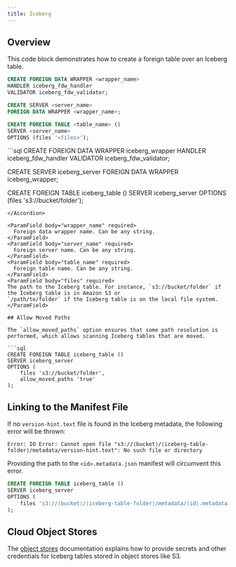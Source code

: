 ```yaml
---
title: Iceberg
---
```


## Overview

This code block demonstrates how to create a foreign table over an Iceberg table.

```sql
CREATE FOREIGN DATA WRAPPER <wrapper_name>
HANDLER iceberg_fdw_handler
VALIDATOR iceberg_fdw_validator;

CREATE SERVER <server_name>
FOREIGN DATA WRAPPER <wrapper_name>;

CREATE FOREIGN TABLE <table_name> ()
SERVER <server_name>
OPTIONS (files '<files>');
```

<Accordion title = "Example Usage">
```sql
CREATE FOREIGN DATA WRAPPER iceberg_wrapper
HANDLER iceberg_fdw_handler
VALIDATOR iceberg_fdw_validator;

CREATE SERVER iceberg_server
FOREIGN DATA WRAPPER iceberg_wrapper;

CREATE FOREIGN TABLE iceberg_table ()
SERVER iceberg_server
OPTIONS (files 's3://bucket/folder');

````
</Accordion>

<ParamField body="wrapper_name" required>
  Foreign data wrapper name. Can be any string.
</ParamField>
<ParamField body="server_name" required>
  Foreign server name. Can be any string.
</ParamField>
<ParamField body="table_name" required>
  Foreign table name. Can be any string.
</ParamField>
<ParamField body="files" required>
The path to the Iceberg table. For instance, `s3://bucket/folder` if the Iceberg table is in Amazon S3 or
`/path/to/folder` if the Iceberg table is on the local file system.
</ParamField>

## Allow Moved Paths

The `allow_moved_paths` option ensures that some path resolution is performed, which allows scanning Iceberg tables that are moved.

```sql
CREATE FOREIGN TABLE iceberg_table ()
SERVER iceberg_server
OPTIONS (
    files 's3://bucket/folder',
    allow_moved_paths 'true'
);
````

## Linking to the Manifest File

If no `version-hint.text` file is found in the Iceberg metadata, the following error will be thrown:

```
Error: IO Error: Cannot open file "s3://⟨bucket⟩/⟨iceberg-table-folder⟩/metadata/version-hint.text": No such file or directory
```

Providing the path to the `<id>.metadata.json` manifest will circumvent this error.

```sql
CREATE FOREIGN TABLE iceberg_table ()
SERVER iceberg_server
OPTIONS (
    files 's3://⟨bucket⟩/⟨iceberg-table-folder⟩/metadata/⟨id⟩.metadata.json',
);
```

## Cloud Object Stores

The [object stores](/analytics/object_stores) documentation explains how to provide secrets and other credentials for
Iceberg tables stored in object stores like S3.
